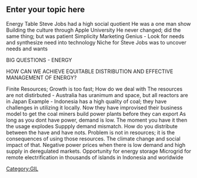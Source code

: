 == Enter your topic here ==
Energy Table
Steve Jobs had a high social quotient
He was a one man show
Building the culture through Apple University
He never changed; did the same thing; but was patient
Simplicity
Marketing Genius - Look for needs and synthesize need into technology
Niche for Steve Jobs was to uncover needs and wants

BIG QUESTIONS - ENERGY

HOW CAN WE ACHIEVE EQUITABLE DISTRIBUTION AND EFFECTIVE MANAGEMENT OF ENERGY?

Finite Resources; Growth is too fast; How do we deal with 
The resources are not distirbuted - Australia has uranimum and space, but all reactors are in Japan
Example - Indonesia has a high quality of coal; they have challenges in utilizing it locally. Now they have improvised their business model to get the coal miners build power plants before they can export
As long as you dont have power, demand is low. The moment you have it then the usage explodes
Suppply demand mismatch. How do you distribute between the have and have nots.
Problem is not in resources; it is the consequences of using those resources. The climate change and social impact of that.
Negative power prices when there is low demand and high supply in deregulated markets. Opportunity for energy storage
Microgrid for remote electrification in thousands of islands in Indonesia and worldwide

[[Category:GIL]]